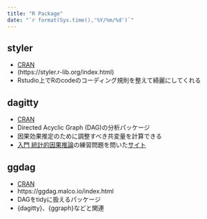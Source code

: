 ```yaml
---
title: "R Package"
date: "`r format(Sys.time(),'%Y/%m/%d')`"
---
```



## styler
* [CRAN](https://cran.r-project.org/web/packages/styler/index.html)
* (https://styler.r-lib.org/index.html)
* Rstudio上でRのcodeのコーディング規則を整えて綺麗にしてくれる

## dagitty
* [CRAN](https://cran.r-project.org/web/packages/dagitty/index.html)
* Directed Acyclic Graph (DAG)の分析パッケージ
* 因果効果推定のために調整すべき共変量を計算できる
* [入門 統計的因果推論](https://www.amazon.co.jp/dp/4254122411/)の練習問題を問いた[サイト](http://dagitty.net/primer/)

## ggdag
* [CRAN](https://cran.r-project.org/web/packages/ggdag/index.html)
* https://ggdag.malco.io/index.html
* DAGをtidyに扱えるパッケージ
* {dagitty}、{ggraph}などと関連

